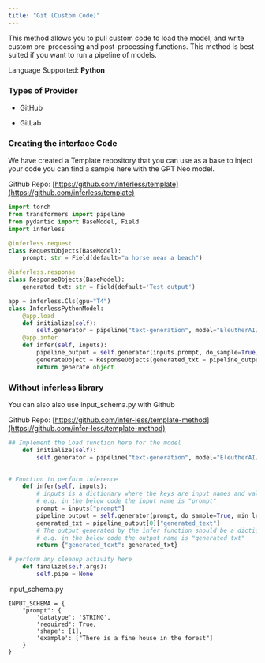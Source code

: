 ```yaml
---
title: "Git (Custom Code)"
---
```


This method allows you to pull custom code to load the model, and write custom pre-processing and post-processing functions. This method is best suited if you want to run a pipeline of models. 

Language Supported: **Python** 

### Types of Provider 

* GitHub

* GitLab

### Creating the interface Code 

We have created a Template repository that you can use as a base to inject your code you can find a sample here with the GPT Neo model. 

Github Repo: [https://github.com/inferless/template](https://github.com/inferless/template)


```python
import torch
from transformers import pipeline
from pydantic import BaseModel, Field
import inferless

@inferless.request
class RequestObjects(BaseModel):
    prompt: str = Field(default="a horse near a beach")

@inferless.response
class ResponseObjects(BaseModel):
    generated_txt: str = Field(default='Test output')

app = inferless.Cls(gpu="T4")
class InferlessPythonModel:
    @app.load
    def initialize(self):
        self.generator = pipeline("text-generation", model="EleutherAI/gpt-neo-125M",device=0)
    @app.infer
    def infer(self, inputs):
        pipeline_output = self.generator(inputs.prompt, do_sample=True, min_length=128)
        generateObject = ResponseObjects(generated_txt = pipeline_output[0]["generated_text"])
        return generate object
```


### Without inferless library 

You can also also use input_schema.py with Github 

Github Repo: [https://github.com/infer-less/template-method](https://github.com/infer-less/template-method)

```python
## Implement the Load function here for the model 
    def initialize(self):
        self.generator = pipeline("text-generation", model="EleutherAI/gpt-neo-125M",device=0)

    
# Function to perform inference 
    def infer(self, inputs):
        # inputs is a dictionary where the keys are input names and values are actual input data
        # e.g. in the below code the input name is "prompt"
        prompt = inputs["prompt"]
        pipeline_output = self.generator(prompt, do_sample=True, min_length=20)
        generated_txt = pipeline_output[0]["generated_text"]
        # The output generated by the infer function should be a dictionary where keys are output names and values are actual output data
        # e.g. in the below code the output name is "generated_txt"
        return {"generated_text": generated_txt}

# perform any cleanup activity here
    def finalize(self,args):
        self.pipe = None
```

input\_schema.py 

```input_schema
INPUT_SCHEMA = {
    "prompt": {
        'datatype': 'STRING',
        'required': True,
        'shape': [1],
        'example': ["There is a fine house in the forest"]
    }
}
```











